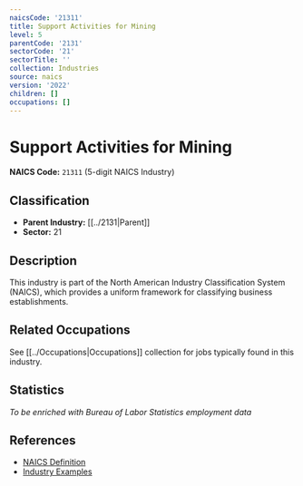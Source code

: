 ```yaml
---
naicsCode: '21311'
title: Support Activities for Mining
level: 5
parentCode: '2131'
sectorCode: '21'
sectorTitle: ''
collection: Industries
source: naics
version: '2022'
children: []
occupations: []
---
```

# Support Activities for Mining

**NAICS Code:** `21311` (5-digit NAICS Industry)

## Classification

- **Parent Industry:** [[../2131|Parent]]
- **Sector:** 21

## Description

This industry is part of the North American Industry Classification System (NAICS), which provides a uniform framework for classifying business establishments.

## Related Occupations

See [[../Occupations|Occupations]] collection for jobs typically found in this industry.

## Statistics

*To be enriched with Bureau of Labor Statistics employment data*

## References

- [NAICS Definition](https://www.census.gov/naics/)
- [Industry Examples](https://www.census.gov/naics/2022NAICS/)

